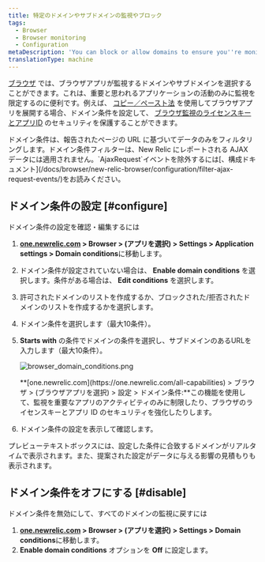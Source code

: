 ```yaml
---
title: 特定のドメインやサブドメインの監視やブロック
tags:
  - Browser
  - Browser monitoring
  - Configuration
metaDescription: 'You can block or allow domains to ensure you''re monitoring only the most important activity, or to enhance the security of your license key.'
translationType: machine
---
```



[ブラウザ](/docs/browser/new-relic-browser/getting-started/introduction-new-relic-browser) では、ブラウザアプリが監視するドメインやサブドメインを選択することができます。これは、重要と思われるアプリケーションの活動のみに監視を限定するのに便利です。例えば、 [コピー／ペースト法](/docs/browser/new-relic-browser/installation-configuration/add-apps-new-relic-browser) を使用してブラウザアプリを展開する場合、ドメイン条件を設定して、 [ブラウザ監視のライセンスキーとアプリID](/docs/browser/new-relic-browser/installation-configuration/copy-browser-monitoring-license-key-app-id) のセキュリティを保護することができます。

<Callout variant="tip">
  ドメイン条件は、報告されたページの URL に基づいてデータのみをフィルタリングします。ドメイン条件フィルターは、New Relic にレポートされる AJAX データには適用されません。`AjaxRequest`イベントを除外するには[、構成ドキュメント](/docs/browser/new-relic-browser/configuration/filter-ajax-request-events/)をお読みください。
</Callout>

## ドメイン条件の設定 [#configure]

ドメイン条件の設定を確認・編集するには

1. **[one.newrelic.com](https://one.newrelic.com/all-capabilities) > Browser > (アプリを選択) > Settings > Application settings > Domain conditions**に移動します。

2. ドメイン条件が設定されていない場合は、 **Enable domain conditions** を選択します。条件がある場合は、 **Edit conditions** を選択します。

3. 許可されたドメインのリストを作成するか、ブロックされた/拒否されたドメインのリストを作成するかを選択します。

4. ドメイン条件を選択します（最大10条件）。

5. **Starts with** の条件でドメインの条件を選択し、サブドメインのあるURLを入力します（最大10条件）。

   <img
     title="browser_domain_conditions.png"
     alt="browser_domain_conditions.png"
     src={browserDomainSettings}
   />

   <figcaption>
     **[one.newrelic.com](https://one.newrelic.com/all-capabilities) > ブラウザ > (ブラウザアプリを選択) > 設定 > ドメイン条件:**この機能を使用して、監視を重要なアプリのアクティビティのみに制限したり、ブラウザのライセンスキーとアプリ ID のセキュリティを強化したりします。
   </figcaption>

6. ドメイン条件の設定を表示して確認します。

プレビューテキストボックスには、設定した条件に合致するドメインがリアルタイムで表示されます。また、提案された設定がデータに与える影響の見積もりも表示されます。

## ドメイン条件をオフにする [#disable]

ドメイン条件を無効にして、すべてのドメインの監視に戻すには

1. **[one.newrelic.com](https://one.newrelic.com/all-capabilities) > Browser > (アプリを選択) > Settings > Domain conditions**に移動します。
2. **Enable domain conditions** オプションを **Off** に設定します。